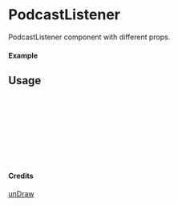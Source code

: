 
<Meta of={PodcastListener} title="unDraw/PodcastListener" />

# PodcastListener

PodcastListener component with different props.

#### Example

<Canvas of={PodcastListener.Primary} />

## Usage

```ts
import { PodcastListener } from "yadl-ui";

const Example = () => {
  return (
      <PodcastListener />
  );
};

export default Example;
```

#### Credits
[unDraw](https://undraw.co/illustrations)
